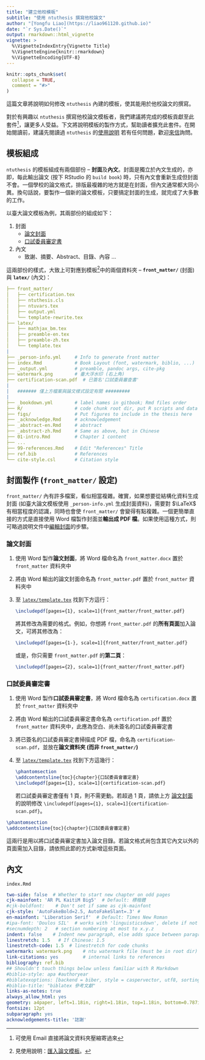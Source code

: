 ```yaml
---
title: "建立他校模板"
subtitle: "使用 ntuthesis 撰寫他校論文"
author: "[Yongfu Liao](https://liao961120.github.io)"
date: "`r Sys.Date()`"
output: rmarkdown::html_vignette
vignette: >
  %\VignetteIndexEntry{Vignette Title}
  %\VignetteEngine{knitr::rmarkdown}
  %\VignetteEncoding{UTF-8}
---
```


```r
knitr::opts_chunk$set(
  collapse = TRUE,
  comment = "#>"
)
```

這篇文章將說明如何修改 `ntuthesis` 內建的模板，使其能用於他校論文的撰寫。


<!-- `ntuthesis` 原本僅用作臺灣大學的論文模板，但由於其本身為 R 套件，具有擴充的特性，可用於撰寫其它學校的論文。 -->

對於有興趣以 `ntuthesis` 撰寫他校論文模板者，我們建議將完成的模板貢獻至此套件^[可使用 Email 直接將論文資料夾壓縮寄過來]，讓更多人受益。下文將說明模板的製作方式，幫助讀者擴充此套件。在開始閱讀前，建議先閱讀過 `ntuthesis` 的[使用說明](/ntuthesis/doc)
若有任何問題，歡迎[來信](mailto:liao961120@gmail.com)詢問。


## 模板組成

`ntuthesis` 的模板組成有兩個部份 -- **封面**及**內文**。封面是獨立於內文生成的，亦即，每此輸出論文 (按下 RStudio 的 `build book`) 時，只有內文會重新生成但封面不會。一個學校的論文格式，排版最複雜的地方就是在封面，但內文通常都大同小異。換句話說，要製作一個新的論文模板，只要搞定封面的生成，就完成了大多數的工作。

以臺大論文模板為例，其兩部份的組成如下：

1. 封面
    - [論文封面](https://liao961120.github.io/ntuthesis/doc/ntu-bookdown.pdf#page=1)
    - [口試委員審定書](https://liao961120.github.io/ntuthesis/doc/ntu-bookdown.pdf#page=2)
    
1. 內文
    - 致謝、摘要、Abstract、目錄、內容 ...

這兩部份的樣式，大致上可對應到模板[^import]中的兩個資料夾 -- **`front_matter/`** (封面) 與 **`latex/`** (內文)：

```yaml
├── front_matter/
│   ├── certification.tex
│   ├── ntuthesis.cls
│   ├── ntuvars.tex
│   ├── output.yml
│   └── template-rewrite.tex
├── latex/
│   ├── mathjax_bm.tex
│   ├── preamble-en.tex
│   ├── preamble-zh.tex
│   └── template.tex
|
├── _person-info.yml     # Info to generate front matter
├── index.Rmd            # Book Layout (font, watermark, biblio, ...)
├── _output.yml          # preamble, pandoc args, cite-pkg
├── watermark.png        # 臺大浮水印 (右上角)
├── certification-scan.pdf  # 已簽名'口試委員審查書'
|
|   ####### 僅上方檔案與論文樣式設定有關 #########
|
├── _bookdown.yml        # label names in gitbook; Rmd files order
├── R/                   # code chunk root dir, put R scripts and data here
├── figs/                # Put figures to include in the thesis here
├── _acknowledge.Rmd     # acknowledgement
├── _abstract-en.Rmd     # abstract
├── _abstract-zh.Rmd     # Same as above, but in Chinese
├── 01-intro.Rmd         # Chapter 1 content
├── ...
├── 99-references.Rmd    # Edit "References" Title
├── ref.bib              # References
└── cite-style.csl       # Citation style
```

## 封面製作 (`front_matter/` 設定)

`front_matter/` 內有許多檔案，看似相當複雜。確實，如果想要從結構化資料生成封面 (如臺大論文模板使用 `_person-info.yml` 生成封面資料)，需要對 $\LaTeX$ 有相當程度的認識，同時也會使 `front_matter/` 會變得有點複雜。一個更簡單直接的方式是直接使用 Word 檔製作封面並**輸出成 PDF 檔**。如果使用這種方式，則可略過說明文件中[編輯封面](/ntuthesis/doc/export-thesis.html#edit-front-matter)的步驟。

### 論文封面 {#cover}


1. 使用 Word 製作**論文封面**，將 Word 檔命名為 `front_matter.docx` 置於 `front_matter` 資料夾中

1. 將由 Word 輸出的論文封面命名為 `front_matter.pdf` 置於 `front_matter` 資料夾中

1. 至 [`latex/template.tex`](https://github.com/liao961120/ntuthesis/blob/a97c1f583b6103792912bf125540b8dde2db30e9/example-thesis/latex/template.tex#L294) 找到下方這行：
    
    ```tex
    \includepdf[pages={1}, scale=1]{front_matter/front_matter.pdf}
    ```

    將其修改為需要的格式。例如，你想將 `front_matter.pdf` 的**所有頁面**加入論文，可將其修改為：

    ```tex
    \includepdf[pages={1-}, scale=1]{front_matter/front_matter.pdf}
    ```

    或是，你只需要 `front_matter.pdf` 的**第二頁**：

    ```tex
    \includepdf[pages={2}, scale=1]{front_matter/front_matter.pdf}
    ```

### 口試委員審定書 {#certification}


1. 使用 Word 製作**口試委員審定書**，將 Word 檔命名為 `certification.docx` 置於 `front_matter` 資料夾中

1. 將由 Word 輸出的口試委員審定書命名為 `certification.pdf` 置於 `front_matter` 資料夾中，此應為空白、尚未簽名的口試委員審定書

1. 將已簽名的口試委員審定書掃描成 PDF 檔，命名為 `certification-scan.pdf`，並放在**論文資料夾 (而非 `front_matter/`)**

1. 至 [`latex/template.tex`](https://github.com/liao961120/ntuthesis/blob/a97c1f583b6103792912bf125540b8dde2db30e9/example-thesis/latex/template.tex#L299-L301) 找到下方這幾行：

    ```tex
    \phantomsection
    \addcontentsline{toc}{chapter}{口試委員會審定書}
    \includepdf[pages={1}, scale=1]{certification-scan.pdf}
    ```

    若口試委員審定書僅有 1 頁，則不需更動。若超過 1 頁，請依上方 [論文封面](#cover) 的說明修改 `\includepdf[pages={1}, scale=1]{certification-scan.pdf}`。


```tex
\phantomsection
\addcontentsline{toc}{chapter}{口試委員會審定書}
```

這兩行是用以將口試委員審定書加入論文目錄。若論文格式尚包含其它內文以外的頁面需加入目錄，請依照此節的方式新增這些頁面。




## 內文

`index.Rmd`

```yaml
two-side: false  # Whether to start new chapter on odd pages
cjk-mainfont: 'AR PL KaitiM Big5'  # Default: 標楷體
#cjk-boldfont:    # Don't set if same as cjk-mainfont
cjk-style: 'AutoFakeBold=2.5, AutoFakeSlant=.3' #
en-mainfont: 'Liberation Serif'  # Default: Times New Roman
#ipa-font: 'Doulos SIL'  # works with 'linguisticsdown', delete if not needed
#secnumdepth: 2   # section numbering at most to x.y.z
indent: false    # Indent new paragraph, else adds space between paragraphs 
linestretch: 1.5   # If Chinese: 1.5
linestretch-code: 1.5  # linestretch for code chunks
watermark: watermark.png    # ntu watermark file (must be in root dir)
link-citations: yes         # internal links to references
bibliography: ref.bib
## Shouldn't touch things below unless familiar with R Markdown
#biblio-style: apa #authoryear
#biblatexoptions: [backend = biber, style = caspervector, utf8, sorting = cenyt]
#biblio-title: "biblatex 參考文獻"
links-as-notes: true
always_allow_html: yes
geometry: a4paper, left=1.18in, right=1.18in, top=1.18in, bottom=0.787in
fontsize: 12pt
subparagraph: yes
acknowledgements-title: '誌謝'
```


[^import]: 見使用說明：[匯入論文模板](/ntuthesis/doc/export-thesis.html#import-template)。

<!-- ## 檔案結構與模板位置 -->

<!-- 下方是 `ntuthesis` 在 GitHub 上的檔案結構 (精簡過)。模板存放的位置在 `inst/rmarkdown/templates/<school>/`，例如 `ntuthesis` 的預設模板即存放在 `inst/rmarkdown/templates/ntu/`。 -->

<!-- 想要新增模板，基本上僅需在 `inst/rmarkdown/templates/` 下新增一個模板資料夾。 -->

<!-- ```yaml -->
<!-- / -->
<!-- ├── DESCRIPTION -->
<!-- ├── NAMESPACE -->
<!-- ├── README.md -->
<!-- ├── inst/ -->
<!-- │   ├── init-project/ -->
<!-- │   └── rmarkdown/ -->
<!-- │       └── templates/ -->
<!-- │           └── ntu/ -->
<!-- ├── man/ -->
<!-- ├── R/ -->
<!-- └── vignettes/ -->
<!-- ``` -->


<!-- ## 模板結構 -->

<!-- 下方是臺大論文模板 (套件預設) 的結構。 -->

<!-- ```yaml -->
<!-- inst/rmarkdown/templates/ntu/ -->
<!-- ├── template.yaml -->
<!-- └── skeleton/ -->
<!--     ├── _bookdown.yml -->
<!--     ├── _output.yml -->
<!--     ├── _person-info.yml -->
<!--     ├── front_matter/ -->
<!--     │   ├── certification.tex -->
<!--     │   ├── ntuthesis.cls -->
<!--     │   ├── ntuvars.tex -->
<!--     │   ├── output.yml -->
<!--     │   └── template-rewrite.tex -->
<!--     ├── latex/ -->
<!--     │   ├── mathjax_bm.tex -->
<!--     │   ├── preamble-en.tex -->
<!--     │   ├── preamble-zh.tex -->
<!--     │   └── template.tex -->
<!--     │ -->
<!--     ├── index.Rmd -->
<!--     ├── skeleton.Rmd -->
<!--     ├── 01-install-compile.Rmd -->
<!--     ├── ... -->
<!--     ├── ref.bib -->
<!--     ├── cite-style.csl -->
<!--     ├── certification-scan.pdf -->
<!--     ├── figs/ -->
<!--     ├── R/ -->
<!--     ├── _abstract-en.Rmd -->
<!--     ├── _abstract-zh.Rmd -->
<!--     ├── _acknowledge.Rmd -->
<!--     ├── style.css -->
<!--     └── watermark.pdf -->
<!-- ``` -->


<!-- ### R Markdown Word 模板製作 -->

<!-- - [Video](https://vimeo.com/110804387): 4 min 45 sec -->
<!-- - [Post](https://rmarkdown.rstudio.com/articles_docx.html): Happy collaboration with Rmd to docx -->
